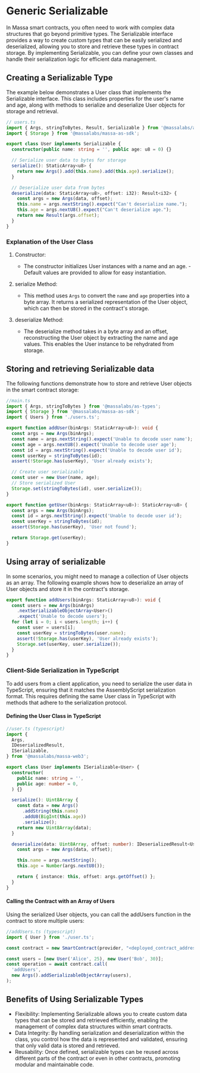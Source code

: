 # Generic Serializable
In Massa smart contracts, you often need to work with complex data structures that go beyond primitive types. The Serializable interface provides a way to create custom types that can be easily serialized and deserialized, allowing you to store and retrieve these types in contract storage. By implementing Serializable, you can define your own classes and handle their serialization logic for efficient data management.

## Creating a Serializable Type
The example below demonstrates a User class that implements the Serializable interface. This class includes properties for the user's name and age, along with methods to serialize and deserialize User objects for storage and retrieval.

```ts
// users.ts
import { Args, stringToBytes, Result, Serializable } from '@massalabs/as-types';
import { Storage } from '@massalabs/massa-as-sdk';

export class User implements Serializable {
  constructor(public name: string = '', public age: u8 = 0) {}

  // Serialize user data to bytes for storage
  serialize(): StaticArray<u8> {
    return new Args().add(this.name).add(this.age).serialize();
  }

  // Deserialize user data from bytes
  deserialize(data: StaticArray<u8>, offset: i32): Result<i32> {
    const args = new Args(data, offset);
    this.name = args.nextString().expect("Can't deserialize name.");
    this.age = args.nextU8().expect("Can't deserialize age.");
    return new Result(args.offset);
  }
}
```

### Explanation of the User Class
1. Constructor:

    - The constructor initializes User instances with a name and an age. - Default values are provided to allow for easy instantiation.

2. serialize Method:
    - This method uses `Args` to convert the `name` and `age` properties into a byte array. It returns a serialized representation of the User object, which can then be stored in the contract's storage.

3. deserialize Method:
    - The deserialize method takes in a byte array and an offset, reconstructing the User object by extracting the name and age values. This enables the User instance to be rehydrated from storage.

## Storing and retrieving Serializable data
The following functions demonstrate how to store and retrieve User objects in the smart contract storage:

```ts
//main.ts
import { Args, stringToBytes } from '@massalabs/as-types';
import { Storage } from '@massalabs/massa-as-sdk';
import { Users } from './users.ts';

export function addUser(binArgs: StaticArray<u8>): void {
  const args = new Args(binArgs);
  const name = args.nextString().expect('Unable to decode user name');
  const age = args.nextU8().expect('Unable to decode user age');
  const id = args.nextString().expect('Unable to decode user id');
  const userKey = stringToBytes(id);
  assert(!Storage.has(userKey), 'User already exists');

  // Create user serializable
  const user = new User(name, age);
  // Store serialized User
  Storage.set(stringToBytes(id), user.serialize());
}

export function getUser(binArgs: StaticArray<u8>): StaticArray<u8> {
  const args = new Args(binArgs);
  const id = args.nextString().expect('Unable to decode user id');
  const userKey = stringToBytes(id);
  assert(Storage.has(userKey), 'User not found');

  return Storage.get(userKey);
}
```

## Using array of serializable
In some scenarios, you might need to manage a collection of User objects as an array. The following example shows how to deserialize an array of User objects and store it in the contract's storage.

```ts
export function addUsers(binArgs: StaticArray<u8>): void {
  const users = new Args(binArgs)
    .nextSerializableObjectArray<User>()
    .expect('Unable to decode users');
  for (let i = 0; i < users.length; i++) {
    const user = users[i];
    const userKey = stringToBytes(user.name);
    assert(!Storage.has(userKey), 'User already exists');
    Storage.set(userKey, user.serialize());
  }
}
```

### Client-Side Serialization in TypeScript
To add users from a client application, you need to serialize the user data in TypeScript, ensuring that it matches the AssemblyScript serialization format. This requires defining the same User class in TypeScript with methods that adhere to the serialization protocol.

#### Defining the User Class in TypeScript
```ts
//user.ts (typescript)
import {
  Args,
  IDeserializedResult,
  ISerializable,
} from '@massalabs/massa-web3';

export class User implements ISerializable<User> {
  constructor(
    public name: string = '',
    public age: number = 0,
  ) {}

  serialize(): Uint8Array {
    const data = new Args()
      .addString(this.name)
      .addU8(BigInt(this.age))
      .serialize();
    return new Uint8Array(data);
  }

  deserialize(data: Uint8Array, offset: number): IDeserializedResult<User> {
    const args = new Args(data, offset);

    this.name = args.nextString();
    this.age = Number(args.nextU8());

    return { instance: this, offset: args.getOffset() };
  }
}
```

#### Calling the Contract with an Array of Users
Using the serialized User objects, you can call the addUsers function in the contract to store multiple users:
```ts
//addUsers.ts (typescript)
import { User } from './user.ts';

const contract = new SmartContract(provider, "<deployed_contract_address>");

const users = [new User('Alice', 25), new User('Bob', 30)];
const operation = await contract.call(
  'addUsers',
  new Args().addSerializableObjectArray(users),
);
```



## Benefits of Using Serializable Types
- Flexibility: Implementing Serializable allows you to create custom data types that can be stored and retrieved efficiently, enabling the management of complex data structures within smart contracts.
- Data Integrity: By handling serialization and deserialization within the class, you control how the data is represented and validated, ensuring that only valid data is stored and retrieved.
- Reusability: Once defined, serializable types can be reused across different parts of the contract or even in other contracts, promoting modular and maintainable code.
